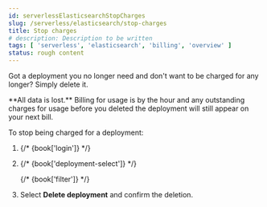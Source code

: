 ```yaml
---
id: serverlessElasticsearchStopCharges
slug: /serverless/elasticsearch/stop-charges
title: Stop charges
# description: Description to be written
tags: [ 'serverless', 'elasticsearch', 'billing', 'overview' ]
status: rough content
---
```



<RoughContent />


<div id="ec-billing-stop"></div>

Got a deployment you no longer need and don't want to be charged for any longer? Simply delete it.

<DocCallOut title="Important" color="warning">
**All data is lost.** Billing for usage is by the hour and any outstanding charges for usage before you deleted the deployment will still appear on your next bill.
</DocCallOut>

To stop being charged for a deployment:

1. {/* {book['login']} */}

1. {/* {book['deployment-select']} */}

    {/* {book['filter']} */}

1. Select **Delete deployment** and confirm the deletion.

